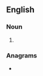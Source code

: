 {{also|lesbians}}
==English==

===Noun===
{{head|en|noun plural form}}

# {{plural of|Lesbian|lang=en}}

===Anagrams===
* {{anagrams|en|a=abeilnss|albiness|ansibles|bassline}}